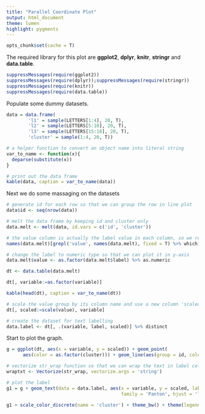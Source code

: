 ```yaml
---
title: "Parallel Coordinate Plot"
output: html_document
theme: lumen
highlight: pygments
---
```


```r
opts_chunk$set(cache = T)
```

The required library for this plot are **ggplot2**, **dplyr**, **knitr**, **stringr** and **data.table**.

```r
suppressMessages(require(ggplot2))
suppressMessages(require(dplyr));suppressMessages(require(stringr))
suppressMessages(require(knitr))
suppressMessages(require(data.table))
```

Populate some dummy datasets.

```r
data = data.frame(
        'l1' = sample(LETTERS[1:4], 20, T), 
        'l2' = sample(LETTERS[5:10], 20, T),
        'l3' = sample(LETTERS[15:18], 20, T), 
        'cluster' = sample(1:4, 20, T))

# a helper function to convert an object name into literal string
var_to_name <- function(x){
  deparse(substitute(x))
}

# print out the data frame
kable(data, caption = var_to_name(data))

```

Next we do some massaging on the datasets

```r
# generate id for each row so that we can group the row in line plot
data$id <- seq(nrow(data))

# melt the data frame by keeping id and cluster only
data.melt <- melt(data, id.vars = c('id', 'cluster'))

# the value column is actually the label value in each column, so we rename it as 'label'
names(data.melt)[grepl('value', names(data.melt), fixed = T) %>% which] = 'label'

# change the label to numeric type so that we can plot it in y-axis
data.melt$value <- as.factor(data.melt$label) %>% as.numeric

dt <- data.table(data.melt)

dt[, variable:=as.factor(variable)]

kable(head(dt), caption = var_to_name(dt))

# scale the value group by its column name and use a new column 'scaled' to store it
dt[, scaled:=scale(value), variable]

# create the dataset for text labelling
data.label <- dt[, .(variable, label, scaled)] %>% distinct
```

Start to plot the graph.

```r

g = ggplot(dt, aes(x = variable, y = scaled)) + geom_point(
      aes(color = as.factor(cluster))) + geom_line(aes(group = id, color = as.factor(cluster)))

# vectorize str_wrap function so that we can wrap the text in label column if its too long
wraptxt <- Vectorize(str_wrap, vectorize.args = 'string')

# plot the label
g1 = g + geom_text(data = data.label, aes(x = variable, y = scaled, label = wraptxt(label, width = 10)), 
                                          family = 'Panton', hjust = 'left', nudge_x = .02, size = 3)

g1 + scale_color_discrete(name = 'cluster') + theme_bw() + theme(legend.key = element_rect(color = NA))
```



